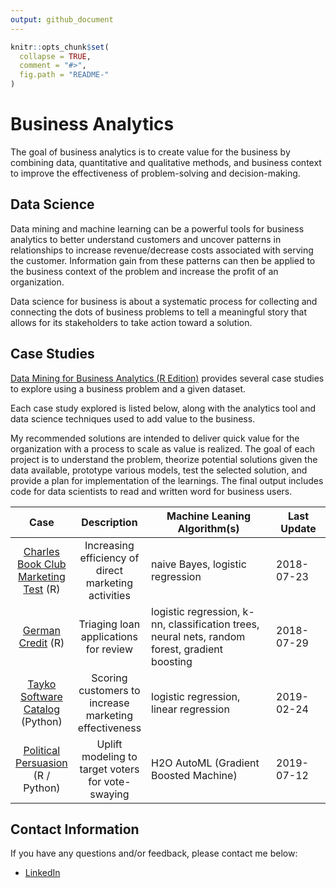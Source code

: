 ```yaml
---
output: github_document
---
```


<!-- README.md is generated from README.Rmd. Please edit that file -->

```r
knitr::opts_chunk$set(
  collapse = TRUE,
  comment = "#>",
  fig.path = "README-"
)
```

# Business Analytics

The goal of business analytics is to create value for the business by combining data, quantitative and qualitative methods, and business context to improve the effectiveness of problem-solving and decision-making. 

## Data Science

Data mining and machine learning can be a powerful tools for business analytics to better understand customers and uncover patterns in relationships to increase revenue/decrease costs associated with serving the customer. Information gain from these patterns can then be applied to the business context of the problem and increase the profit of an organization. 

Data science for business is about a systematic process for collecting and connecting the dots of business problems to tell a meaningful story that allows for its stakeholders to take action toward a solution.

## Case Studies

[Data Mining for Business Analytics (R Edition)](http://www.dataminingbook.com/) provides several case studies to explore using a business problem and a given dataset. 

Each case study explored is listed below, along with the analytics tool and data science techniques used to add value to the business. 

My recommended solutions are intended to deliver quick value for the organization with a process to scale as value is realized. The goal of each project is to understand the problem, theorize potential solutions given the data available, prototype various models, test the selected solution, and provide a plan for implementation of the learnings. The final output includes code for data scientists to read and written word for business users. 


|  Case  | Description | Machine Leaning Algorithm(s) | Last Update
| :----: | :---------: | ---------------------------- | -----------
| [Charles Book Club Marketing Test](http://htmlpreview.github.io/?https://github.com/bclark86/business-analytics/blob/master/CharlesBookClub/CharlesBookClub.html) (R) | Increasing efficiency of direct marketing activities | naive Bayes, logistic regression | 2018-07-23
| [German Credit](http://htmlpreview.github.io/?hhttps://github.com/bclark86/business-analytics/blob/master/GermanCredit/GermanCredit.html) (R) | Triaging loan applications for review | logistic regression, k-nn, classification trees, neural nets, random forest, gradient boosting | 2018-07-29
| [Tayko Software Catalog](https://github.com/bclark86/business-analytics/blob/master/TakyoSoftwareCataloger/takyo.ipynb) (Python) | Scoring customers to increase marketing effectiveness | logistic regression, linear regression | 2019-02-24
| [Political Persuasion](http://htmlpreview.github.io/?https://github.com/bclark86/business-analytics/blob/master/PoliticalPersuasion/PoliticalPersuasion_BSPF.html) (R / Python) | Uplift modeling to target voters for vote-swaying | H2O AutoML (Gradient Boosted Machine) | 2019-07-12

## Contact Information

If you have any questions and/or feedback, please contact me below:

  * [LinkedIn](https://www.linkedin.com/in/bryan-clark-b38470b/)
